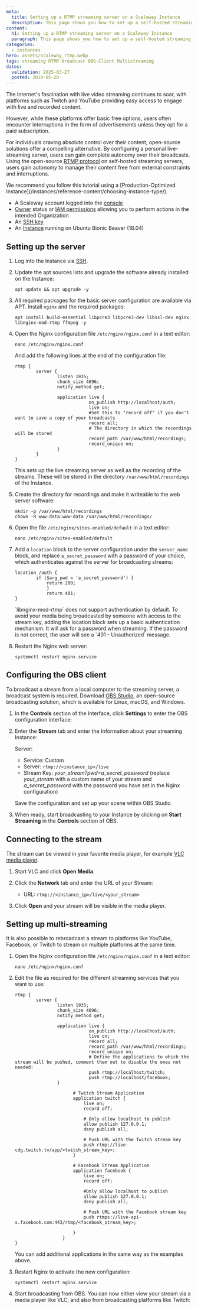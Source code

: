 ```yaml
---
meta:
  title: Setting up a RTMP streaming server on a Scaleway Instance
  description: This page shows you how to set up a self-hosted streaming server on a Scaleway Instance.
content:
  h1: Setting up a RTMP streaming server on a Scaleway Instance
  paragraph: This page shows you how to set up a self-hosted streaming server on a Scaleway Instance.
categories:
  - instances
hero: assets/scaleway_rtmp.webp
tags: streaming RTMP broadcast OBS-Client Multistreaming
dates:
  validation: 2025-03-27
  posted: 2019-05-20
---
```


The Internet's fascination with live video streaming continues to soar, with platforms such as Twitch and YouTube providing easy access to engage with live and recorded content.

However, while these platforms offer basic free options, users often encounter interruptions in the form of advertisements unless they opt for a paid subscription.

For individuals craving absolute control over their content, open-source solutions offer a compelling alternative. By configuring a personal live-streaming server, users can gain complete autonomy over their broadcasts.
Using the open-source [RTMP protocol](https://en.wikipedia.org/wiki/Real-Time_Messaging_Protocol) on self-hosted streaming servers, users gain autonomy to manage their content free from external constraints and interruptions.

<Message type="tip">
  We recommend you follow this tutorial using a [Production-Optimized Instance](/instances/reference-content/choosing-instance-type/).
</Message>

<Macro id="requirements" />

- A Scaleway account logged into the [console](https://console.scaleway.com)
- [Owner](/iam/concepts/#owner) status or [IAM permissions](/iam/concepts/#permission) allowing you to perform actions in the intended Organization
- An [SSH key](/organizations-and-projects/how-to/create-ssh-key/)
- An [Instance](/instances/how-to/create-an-instance/) running on Ubuntu Bionic Beaver (18.04)

## Setting up the server

1. Log into the Instance via [SSH](/instances/how-to/connect-to-instance/).
2. Update the apt sources lists and upgrade the software already installed on the Instance:
    ```
    apt update && apt upgrade -y
    ```
3. All required packages for the basic server configuration are available via APT. Install `nginx` and the required packages:
    ```
    apt install build-essential libpcre3 libpcre3-dev libssl-dev nginx libnginx-mod-rtmp ffmpeg -y
    ```
4. Open the Nginx configuration file `/etc/nginx/nginx.conf` in a text editor:
    ```
    nano /etc/nginx/nginx.conf
    ```

    And add the following lines at the end of the configuration file:

    ```
    rtmp {
            server {
                    listen 1935;
                    chunk_size 4096;
                    notify_method get;

                    application live {
                                on_publish http://localhost/auth;
                                live on;
                                #Set this to "record off" if you don't want to save a copy of your broadcasts
                                record all;
                                # The directory in which the recordings will be stored
                                record_path /var/www/html/recordings;
                                record_unique on;
                    }
            }
    }
    ```

    This sets up the live streaming server as well as the recording of the streams. These will be stored in the directory `/var/www/html/recordings` of the Instance.
5. Create the directory for recordings and make it writeable to the web server software:
    ```
    mkdir -p /var/www/html/recordings
    chown -R www-data:www-data /var/www/html/recordings/
    ```
6. Open the file `/etc/nginx/sites-enabled/default` in a text editor:
    ```
    nano /etc/nginx/sites-enabled/default
    ```
7. Add a `location` block to the server configuration under the `server_name` block, and replace `a_secret_password` with a password of your choice, which authenticates against the server for broadcasting streams:
    ```
    location /auth {
            if ($arg_pwd = 'a_secret_password') {
                return 200;
                }
                return 401;
    }
    ```
    <Message type="note">
    `libnginx-mod-rtmp` does not support authentication by default. To avoid your media being broadcasted by someone with access to the stream key, adding the location block sets up a basic authentication mechanism. It will ask for a password when streaming. If the password is not correct, the user will see a `401 - Unauthorized` message.
    </Message>

8. Restart the Nginx web server:
    ```
    systemctl restart nginx.service
    ```

## Configuring the OBS client

To broadcast a stream from a local computer to the streaming server, a broadcast system is required. Download [OBS Studio](https://obsproject.com/), an open-source broadcasting solution, which is available for Linux, macOS, and Windows.

1. In the **Controls** section of the Interface, click **Settings** to enter the OBS configuration interface:
    <Lightbox src="scaleway-obs_settings.webp" alt="" />
2. Enter the **Stream** tab and enter the Information about your streaming Instance:

    Server:

      - Service: Custom
      - Server: `rtmp://<instance_ip>/live`
      - Stream Key: _your_stream?pwd=a_secret_password_ (replace _your_stream_ with a custom name of your stream and _a_secret_password_ with the password you have set in the Nginx configuration)

    <Lightbox src="scaleway-obs_stream_settings.webp" alt="" />

    Save the configuration and set up your scene within OBS Studio.
3. When ready, start broadcasting to your Instance by clicking on **Start Streaming** in the **Controls** section of OBS.

## Connecting to the stream

The stream can be viewed in your favorite media player, for example [VLC media player](https://www.videolan.org/vlc/).

1. Start VLC and click **Open Media**.
2. Click the **Network** tab and enter the URL of your Stream:
    - URL: `rtmp://<instance_ip>/live/<your_stream>`

    <Lightbox src="scaleway-vlc_source.webp" alt="" />
3. Click **Open** and your stream will be visible in the media player.

## Setting up multi-streaming

It is also possible to rebroadcast a stream to platforms like YouTube, Facebook, or Twitch to stream on multiple platforms at the same time.

1. Open the Nginx configuration file `/etc/nginx/nginx.conf` in a text editor:
    ```
    nano /etc/nginx/nginx.conf
    ```
2. Edit the file as required for the different streaming services that you want to use:
    ```
    rtmp {
            server {
                    listen 1935;
                    chunk_size 4096;
                    notify_method get;

                    application live {
                                on_publish http://localhost/auth;
                                live on;
                                record all;
                                record_path /var/www/html/recordings;
                                record_unique on;
                                # Define the applications to which the stream will be pushed, comment them out to disable the ones not needed:
                                push rtmp://localhost/twitch;
                                push rtmp://localhost/facebook;
                    }

                          # Twitch Stream Application
                          application twitch {
                              live on;
                              record off;

                              # Only allow localhost to publish
                              allow publish 127.0.0.1;
                              deny publish all;

                              # Push URL with the Twitch stream key
                              push rtmp://live-cdg.twitch.tv/app/<twitch_stream_key>;
                          }

                          # Facebook Stream Application
                          application facebook {
                              live on;
                              record off;

                              #Only allow localhost to publish
                              allow publish 127.0.0.1;
                              deny publish all;

                              # Push URL with the Facebook stream key
                              push rtmps://live-api-s.facebook.com:443/rtmp/<facebook_stream_key>;

                          }
                      }
    }
    ```
    <Message type="tip">
    You can add additional applications in the same way as the examples above.
    </Message>

3. Restart Nginx to activate the new configuration:
    ```
    systemctl restart nginx.service
    ```
4. Start broadcasting from OBS. You can now either view your stream via a media player like VLC, and also from broadcasting platforms like Twitch:
    <Lightbox src="scaleway-twitch_stream.webp" alt="" />